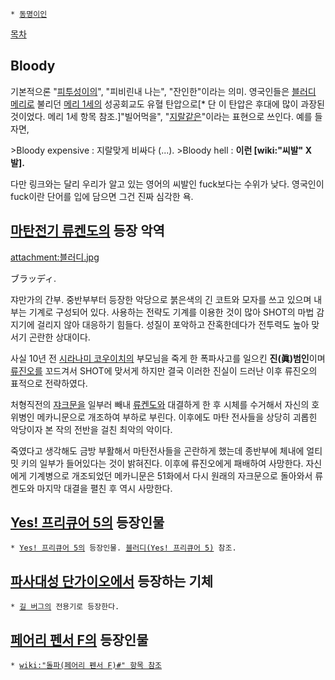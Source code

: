  * [[동명이인]]

[[목차]]
== Bloody ==
기본적으론 "[[피]]투성이의", "피비린내 나는", "잔인한"이라는 의미. 영국인들은 [[블러디 메리]]로 불리던 [[메리 1세]]의 성공회교도 유혈 탄압으로[* 단 이 탄압은 후대에 많이 과장된 것이었다. 메리 1세 항목 참조.]"빌어먹을", "[[지랄]]같은"이라는 표현으로 쓰인다. 예를 들자면,

>Bloody expensive : 지랄맞게 비싸다 (...).
>Bloody hell : '''이런 [wiki:"씨발" X발].'''

다만 링크와는 달리 우리가 알고 있는 영어의 씨발인 fuck보다는 수위가 낮다. 영국인이 fuck이란 단어를 입에 담으면 그건 진짜 심각한 욕.
== [[마탄전기 류켄도]]의 등장 악역 ==
attachment:블러디.jpg

ブラッディ. 

쟈만가의 간부. 중반부부터 등장한 악당으로 붉은색의 긴 코트와 모자를 쓰고 있으며 내부는 기계로 구성되어 있다. 사용하는 전략도 기계를 이용한 것이 많아 SHOT의 마법 감지기에 걸리지 않아 대응하기 힘들다. 성질이 포악하고 잔혹한데다가 전투력도 높아 맞서기 곤란한 상대이다.

사실 10년 전 [[시라나미 코우이치]]의 부모님을 죽게 한 폭파사고를 일으킨 '''진(眞)범인'''이며 [[류진오]]를 꼬드겨서 SHOT에 맞서게 하지만 결국 이러한 진실이 드러난 이후 류진오의 표적으로 전략하였다.

처형직전의 [[쟈크문]]을 일부러 빼내 [[류켄도]]와 대결하게 한 후 시체를 수거해서 자신의 호위병인 메카니문으로 개조하여 부하로 부린다. 이후에도 마탄 전사들을 상당히 괴롭힌 악당이자 본 작의 전반을 걸친 최악의 악이다.

죽였다고 생각해도 금방 부활해서 마탄전사들을 곤란하게 했는데 종반부에 체내에 얼티밋 키의 일부가 들어있다는 것이 밝혀진다. 이후에 류진오에게 패배하여 사망한다. 자신에게 기계병으로 개조되었던 메카니문은 51화에서 다시 원래의 자크문으로 돌아와서 류켄도와 마지막 대결을 펼친 후 역시 사망한다.
== [[Yes! 프리큐어 5]]의 등장인물 ==
 * [[Yes! 프리큐어 5]]의 등장인물. [[블러디(Yes! 프리큐어 5)]] 참조.

== [[파사대성 단가이오]]에서 등장하는 기체 == 
 * [[길 버그]]의 전용기로 등장한다. 

== [[페어리 펜서 F]]의 등장인물 ==
 * [[wiki:"돌파(페어리 펜서 F)#" 항목 참조]]
